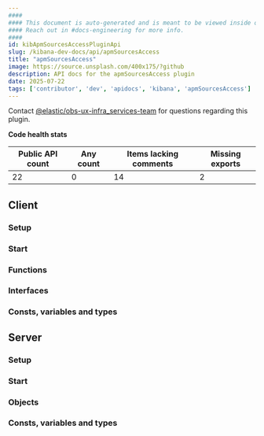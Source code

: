 ```yaml
---
####
#### This document is auto-generated and is meant to be viewed inside our experimental, new docs system.
#### Reach out in #docs-engineering for more info.
####
id: kibApmSourcesAccessPluginApi
slug: /kibana-dev-docs/api/apmSourcesAccess
title: "apmSourcesAccess"
image: https://source.unsplash.com/400x175/?github
description: API docs for the apmSourcesAccess plugin
date: 2025-07-22
tags: ['contributor', 'dev', 'apidocs', 'kibana', 'apmSourcesAccess']
---
```




Contact [@elastic/obs-ux-infra_services-team](https://github.com/orgs/elastic/teams/obs-ux-infra_services-team) for questions regarding this plugin.

**Code health stats**

| Public API count  | Any count | Items lacking comments | Missing exports |
|-------------------|-----------|------------------------|-----------------|
| 22 | 0 | 14 | 2 |

## Client

### Setup
<DocDefinitionList data={[apmSourcesAccessObj.client.setup]}/>

### Start
<DocDefinitionList data={[apmSourcesAccessObj.client.start]}/>

### Functions
<DocDefinitionList data={apmSourcesAccessObj.client.functions}/>

### Interfaces
<DocDefinitionList data={apmSourcesAccessObj.client.interfaces}/>

### Consts, variables and types
<DocDefinitionList data={apmSourcesAccessObj.client.misc}/>

## Server

### Setup
<DocDefinitionList data={[apmSourcesAccessObj.server.setup]}/>

### Start
<DocDefinitionList data={[apmSourcesAccessObj.server.start]}/>

### Objects
<DocDefinitionList data={apmSourcesAccessObj.server.objects}/>

### Consts, variables and types
<DocDefinitionList data={apmSourcesAccessObj.server.misc}/>

